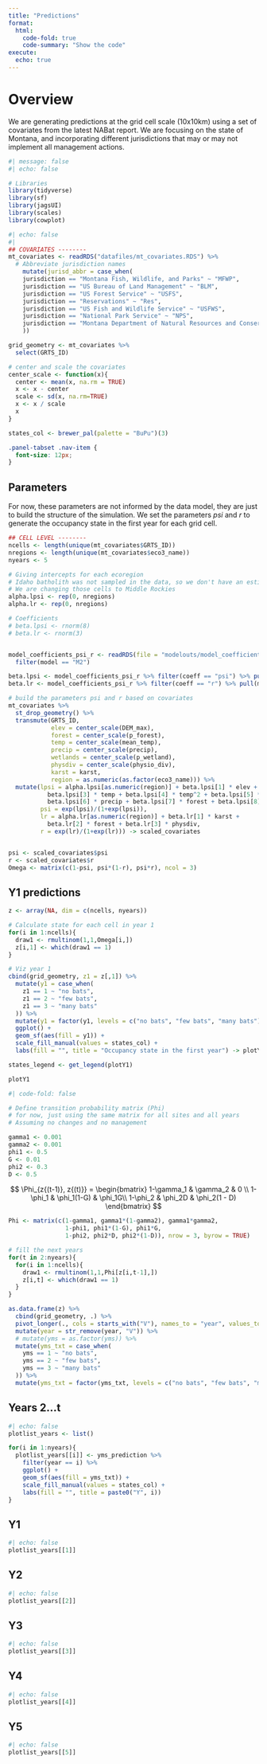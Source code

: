 ```yaml
---
title: "Predictions"
format:
  html:
    code-fold: true
    code-summary: "Show the code"
execute: 
  echo: true
---
```


# Overview 

We are generating predictions at the grid cell scale (10x10km) using a set of covariates from the latest NABat report. We are focusing on the state of Montana, and incorporating different jurisdictions that may or may not implement all management actions. 


```r
#| message: false
#| echo: false

# Libraries
library(tidyverse)
library(sf)
library(jagsUI)
library(scales)
library(cowplot)
```

```r
#| echo: false
#| 
## COVARIATES --------
mt_covariates <- readRDS("datafiles/mt_covariates.RDS") %>% 
  # Abbreviate jurisdiction names
    mutate(jurisd_abbr = case_when(
    jurisdiction == "Montana Fish, Wildlife, and Parks" ~ "MFWP",
    jurisdiction == "US Bureau of Land Management" ~ "BLM",
    jurisdiction == "US Forest Service" ~ "USFS",
    jurisdiction == "Reservations" ~ "Res",
    jurisdiction == "US Fish and Wildlife Service" ~ "USFWS",
    jurisdiction == "National Park Service" ~ "NPS",
    jurisdiction == "Montana Department of Natural Resources and Conservation" ~ "DNRC"
    ))

grid_geometry <- mt_covariates %>% 
  select(GRTS_ID)

# center and scale the covariates
center_scale <- function(x){
  center <- mean(x, na.rm = TRUE)
  x <- x - center
  scale <- sd(x, na.rm=TRUE)
  x <- x / scale
  x
}

states_col <- brewer_pal(palette = "BuPu")(3)

```

```css
.panel-tabset .nav-item {
  font-size: 12px;
}
```



## Parameters 

For now, these parameters are not informed by the data model, they are just to build the structure of the simulation. We set the parameters $psi$ and $r$ to generate the occupancy state in the first year for each grid cell. 

```r

## CELL LEVEL --------
ncells <- length(unique(mt_covariates$GRTS_ID))
nregions <- length(unique(mt_covariates$eco3_name))
nyears <- 5

# Giving intercepts for each ecoregion
# Idaho batholith was not sampled in the data, so we don't have an estimate for it
# We are changing those cells to Middle Rockies
alpha.lpsi <- rep(0, nregions)
alpha.lr <- rep(0, nregions)

# Coefficients
# beta.lpsi <- rnorm(8)
# beta.lr <- rnorm(3)


model_coefficients_psi_r <- readRDS(file = "modelouts/model_coefficients_psi_r.RDS") %>% 
  filter(model == "M2")

beta.lpsi <- model_coefficients_psi_r %>% filter(coeff == "psi") %>% pull(means)
beta.lr <- model_coefficients_psi_r %>% filter(coeff == "r") %>% pull(means)

# build the parameters psi and r based on covariates
mt_covariates %>% 
  st_drop_geometry() %>% 
  transmute(GRTS_ID,
            elev = center_scale(DEM_max),
            forest = center_scale(p_forest),
            temp = center_scale(mean_temp),
            precip = center_scale(precip),
            wetlands = center_scale(p_wetland),
            physdiv = center_scale(physio_div),
            karst = karst,
            region = as.numeric(as.factor(eco3_name))) %>% 
  mutate(lpsi = alpha.lpsi[as.numeric(region)] + beta.lpsi[1] * elev + beta.lpsi[2] * elev^2 +
           beta.lpsi[3] * temp + beta.lpsi[4] * temp^2 + beta.lpsi[5] * physdiv +
           beta.lpsi[6] * precip + beta.lpsi[7] * forest + beta.lpsi[8] * wetlands,
         psi = exp(lpsi)/(1+exp(lpsi)),
         lr = alpha.lr[as.numeric(region)] + beta.lr[1] * karst +
           beta.lr[2] * forest + beta.lr[3] * physdiv,
         r = exp(lr)/(1+exp(lr))) -> scaled_covariates


psi <- scaled_covariates$psi
r <- scaled_covariates$r
Omega <- matrix(c(1-psi, psi*(1-r), psi*r), ncol = 3)
```


## Y1 predictions 

```r
z <- array(NA, dim = c(ncells, nyears))

# Calculate state for each cell in year 1
for(i in 1:ncells){
  draw1 <- rmultinom(1,1,Omega[i,])
  z[i,1] <- which(draw1 == 1)
}

# Viz year 1
cbind(grid_geometry, z1 = z[,1]) %>% 
  mutate(y1 = case_when(
    z1 == 1 ~ "no bats",
    z1 == 2 ~ "few bats",
    z1 == 3 ~ "many bats"
  )) %>% 
  mutate(y1 = factor(y1, levels = c("no bats", "few bats", "many bats"))) %>% 
  ggplot() +
  geom_sf(aes(fill = y1)) +
  scale_fill_manual(values = states_col) +
  labs(fill = "", title = "Occupancy state in the first year") -> plotY1

states_legend <- get_legend(plotY1)

plotY1
```

```r
#| code-fold: false

# Define transition probability matrix (Phi)
# for now, just using the same matrix for all sites and all years
# Assuming no changes and no management

gamma1 <- 0.001
gamma2 <- 0.001
phi1 <- 0.5
G <- 0.01
phi2 <- 0.3
D <- 0.5

```

:::{.column-margin}
$$
\Phi_{z{(t-1)}, z{(t)}} =  \begin{bmatrix}
                                1-\gamma_1 & \gamma_2 & 0 \\
                                1-\phi_1 & \phi_1(1-G) &  \phi_1G\\
                                1-\phi_2 & \phi_2D & \phi_2(1 - D)
                                \end{bmatrix}
$$
:::


```r

Phi <- matrix(c(1-gamma1, gamma1*(1-gamma2), gamma1*gamma2,
                1-phi1, phi1*(1-G), phi1*G,
                1-phi2, phi2*D, phi2*(1-D)), nrow = 3, byrow = TRUE)

# fill the next years
for(t in 2:nyears){
  for(i in 1:ncells){
    draw1 <- rmultinom(1,1,Phi[z[i,t-1],])
    z[i,t] <- which(draw1 == 1)
  }
}

as.data.frame(z) %>% 
  cbind(grid_geometry, .) %>% 
  pivot_longer(., cols = starts_with("V"), names_to = "year", values_to = "yms") %>% 
  mutate(year = str_remove(year, "V")) %>% 
  # mutate(yms = as.factor(yms)) %>% 
  mutate(yms_txt = case_when(
    yms == 1 ~ "no bats",
    yms == 2 ~ "few bats",
    yms == 3 ~ "many bats"
  )) %>% 
  mutate(yms_txt = factor(yms_txt, levels = c("no bats", "few bats", "many bats"))) -> yms_prediction
```


## Years 2...t

```r
#| echo: false
plotlist_years <- list()

for(i in 1:nyears){
  plotlist_years[[i]] <- yms_prediction %>% 
    filter(year == i) %>% 
    ggplot() +
    geom_sf(aes(fill = yms_txt)) +
    scale_fill_manual(values = states_col) +
    labs(fill = "", title = paste0("Y", i))
}

```


::: {.panel-tabset}

## Y1
```r
#| echo: false
plotlist_years[[1]]
```

## Y2
```r
#| echo: false
plotlist_years[[2]]
```

## Y3
```r
#| echo: false
plotlist_years[[3]]
```

## Y4
```r
#| echo: false
plotlist_years[[4]]
```

## Y5
```r
#| echo: false
plotlist_years[[5]]
```

:::




